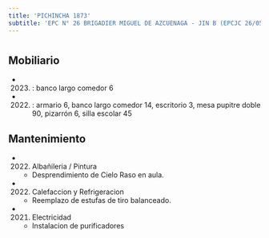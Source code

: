 ```yaml
---
title: 'PICHINCHA 1873'
subtitle: 'EPC N° 26 BRIGADIER MIGUEL DE AZCUENAGA - JIN B (EPCJC 26/05°)'
---
```


#


## Mobiliario

*  (2023) : banco largo comedor 6 

*  (2022) : armario 6, banco largo comedor 14, escritorio 3, mesa pupitre doble 90, pizarrón 6, silla escolar 45 





## Mantenimiento

*  (2022) Albañileria / Pintura 
    + Desprendimiento de Cielo Raso en aula.

*  (2022) Calefaccion y Refrigeracion 
    + Reemplazo de estufas de tiro balanceado.

*  (2021) Electricidad 
    + Instalacion de purificadores



